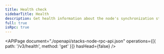```yaml
---
title: Health check
sidebarTitle: Health
description: Get health information about the node's synchronization status.
full: true
isRpc: true
---
```


<APIPage
  document="./openapi/stacks-node-rpc-api.json"
  operations={[{ path: '/v3/health', method: 'get' }]}
  hasHead={false}
/>